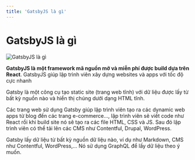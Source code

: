 ```yaml
---
title: 'GatsbyJS là gì'
---
```


# GatsbyJS là gì

![GatsbyJS là gì](/static/media/gatsbyjs.png)

**GatsbyJS là một framework mã nguồn mở và miễn phí được build dựa trên React**. GatsbyJS giúp lập trình viên xây dựng websites và apps với tốc độ cực nhanh

Gatsby là một công cụ tạo static site (trang web tĩnh) với dữ liệu được lấy từ bất kỳ nguồn nào và hiển thị chúng dưới dạng HTML tĩnh.

Các trang web sử dụng Gatsby giúp lập trình viên tạo ra các dynamic web apps từ blog đến các trang e-commerce..., lập trình viên sẽ viết code như React rồi khi build site nó sẽ tạo ra các file HTML, CSS và JS. Sau đó lập trình viên có thể tải lên các CMS như Contentful, Drupal, WordPress.

Gatsby lấy dữ liệu từ bất kỳ nguồn dữ liệu nào, ví dụ như Markdown, CMS như Contentful, WordPress,... Nó sử dụng GraphQL để lấy dữ liệu theo ý muốn.
